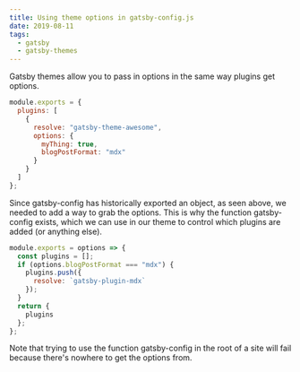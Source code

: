 ```yaml
---
title: Using theme options in gatsby-config.js
date: 2019-08-11
tags:
  - gatsby
  - gatsby-themes
---
```


Gatsby themes allow you to pass in options in the same way plugins get options.

```js title=gatsby-config.js
module.exports = {
  plugins: [
    {
      resolve: "gatsby-theme-awesome",
      options: {
        myThing: true,
        blogPostFormat: "mdx"
      }
    }
  ]
};
```

Since gatsby-config has historically exported an object, as seen above, we needed to add a way to grab the options. This is why the function gatsby-config exists, which we can use in our theme to control which plugins are added (or anything else).

```js title=gatsby-theme-awesome/gatsby-config.js
module.exports = options => {
  const plugins = [];
  if (options.blogPostFormat === "mdx") {
    plugins.push({
      resolve: `gatsby-plugin-mdx`
    });
  }
  return {
    plugins
  };
};
```

Note that trying to use the function gatsby-config in the root of a site will fail because there's nowhere to get the options from.
